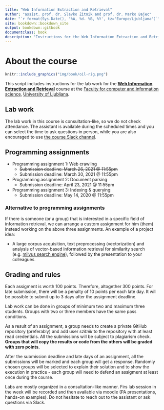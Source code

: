 ```yaml
--- 
title: "Web Information Extraction and Retrieval"
author: "assist. prof. dr. Slavko Žitnik and prof. dr. Marko Bajec"
date: "`r format(Sys.Date(), '%A, %d. %B, %Y', tz='Europe/Ljubljana')`"
site: bookdown::bookdown_site
output: bookdown::gitbook
documentclass: book
description: "Instructions for the Web Information Extraction and Retrieval course labs"
---
```


# About the course {-}

```r
knitr::include_graphics("img/book/oil-rig.png")
```

This script includes instructions for the lab work for the [**Web Information Extraction and Retrieval**](https://ucilnica.fri.uni-lj.si/course/view.php?id=284) course at the [Faculty for computer and information science](http://www.fri.uni-lj.si/), [University of Ljubljana](http://www.uni-lj.si/).

## Lab work {-}

The lab work in this course is consultation-like, so we do not check attendance. The assistant is available during the scheduled times and you can select the time to ask questions in person, while you are also encouraged to use [the course Slack channel](https://wierfri.slack.com).


## Programming assignments {-}

* Programming assignment 1: Web crawling
    * <span style="text-decoration:line-through">Submission deadline: March 26, 2021 @ 11:55pm</span>
    * Submission deadline: March 30, 2021 @ 11:55pm
  
* Programming assignment 2: Document parsing
    * Submission deadline: April 23, 2021 @ 11:55pm
  
* Programming assignment 3: Indexing & querying
    * Submission deadline: May 14, 2020 @ 11:55pm
    
### Alternative to programming assignments {-}   
If there is someone (or a group) that is interested in a specific field of information retrieval, we can arrange a custom assignment for him (them) instead working on the above three assignments. An example of a project idea:

* A large corpus acquisition, text preprocessing (vectorization) and analysis of vector-based information retrieval for similarity search (e.g. [milvus search engine](https://milvus.io/)), followed by the presentation to your colleagues.

## Grading and rules {-}

Each assigment is worth 100 points. Therefore, altogether 300 points. For late submission, there will be a penalty of 10 points per each late day. It will be possible to submit up to 3 days after the assignment deadline.

Lab work can be done in groups of minimum two and maximum three students. Groups with two or three members have the same pass conditions.

As a result of an assignment, a group needs to create a private GitHub repository (preferably) and add user *szitnik* to the repository with at least read credentials. All the submissions will be subject to plagiarism check. **Groups that will copy the results or code from the others will be graded with zero points.**

After the submission deadline and late days of an assignment, all the submissions will be marked and each group will get a response. Randomly chosen groups will be selected to explain their solution and to show the execution in practice - each group will need to defend an assigment at least once during the course.

Labs are mostly organized in a consultation-like manner. Firs lab session in the week will be recorded and then available via moodle (PA presentations, hands-on examples). Do not hesitate to reach out to the assistant or ask questions via Slack. 
